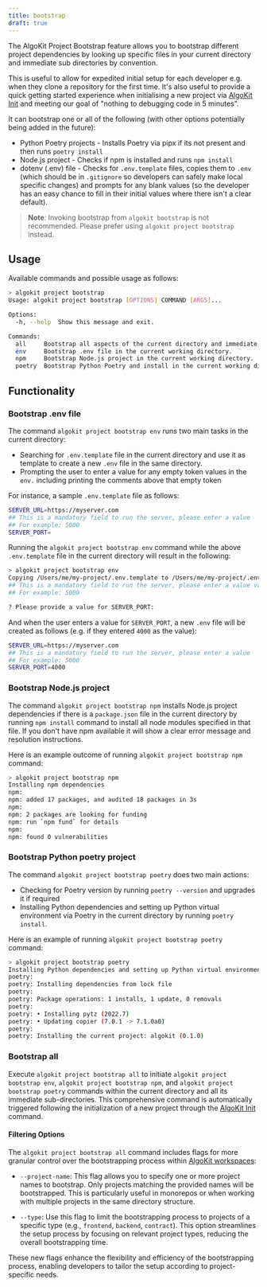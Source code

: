 ```yaml
---
title: bootstrap
draft: true
---
```


The AlgoKit Project Bootstrap feature allows you to bootstrap different project dependencies by looking up specific files in your current directory and immediate sub directories by convention.

This is useful to allow for expedited initial setup for each developer e.g. when they clone a repository for the first time. It's also useful to provide a quick getting started experience when initialising a new project via [AlgoKit Init](./init.mdx) and meeting our goal of "nothing to debugging code in 5 minutes".

It can bootstrap one or all of the following (with other options potentially being added in the future):

- Python Poetry projects - Installs Poetry via pipx if its not present and then runs `poetry install`
- Node.js project - Checks if npm is installed and runs `npm install`
- dotenv (.env) file - Checks for `.env.template` files, copies them to `.env` (which should be in `.gitignore` so developers can safely make local specific changes) and prompts for any blank values (so the developer has an easy chance to fill in their initial values where there isn't a clear default).

> **Note**: Invoking bootstrap from `algokit bootstrap` is not recommended. Please prefer using `algokit project bootstrap` instead.

## Usage

Available commands and possible usage as follows:

```sh
> algokit project bootstrap
Usage: algokit project bootstrap [OPTIONS] COMMAND [ARGS]...

Options:
  -h, --help  Show this message and exit.

Commands:
  all     Bootstrap all aspects of the current directory and immediate sub directories by convention.
  env     Bootstrap .env file in the current working directory.
  npm     Bootstrap Node.js project in the current working directory.
  poetry  Bootstrap Python Poetry and install in the current working directory.
```

## Functionality

### Bootstrap .env file

The command `algokit project bootstrap env` runs two main tasks in the current directory:

- Searching for `.env.template` file in the current directory and use it as template to create a new `.env` file in the same directory.
- Prompting the user to enter a value for any empty token values in the `env.` including printing the comments above that empty token

For instance, a sample `.env.template` file as follows:

```sh
SERVER_URL=https://myserver.com
## This is a mandatory field to run the server, please enter a value
## For example: 5000
SERVER_PORT=
```

Running the `algokit project bootstrap env` command while the above `.env.template` file in the current directory will result in the following:

```sh
> algokit project bootstrap env
Copying /Users/me/my-project/.env.template to /Users/me/my-project/.env and prompting for empty values
## This is a mandatory field to run the server, please enter a value value
## For example: 5000

? Please provide a value for SERVER_PORT:
```

And when the user enters a value for `SERVER_PORT`, a new `.env` file will be created as follows (e.g. if they entered `4000` as the value):

```sh
SERVER_URL=https://myserver.com
## This is a mandatory field to run the server, please enter a value
## For example: 5000
SERVER_PORT=4000
```

### Bootstrap Node.js project

The command `algokit project bootstrap npm` installs Node.js project dependencies if there is a `package.json` file in the current directory by running `npm install` command to install all node modules specified in that file. If you don't have npm available it will show a clear error message and resolution instructions.

Here is an example outcome of running `algokit project bootstrap npm` command:

```sh
> algokit project bootstrap npm
Installing npm dependencies
npm:
npm: added 17 packages, and audited 18 packages in 3s
npm:
npm: 2 packages are looking for funding
npm: run `npm fund` for details
npm:
npm: found 0 vulnerabilities
```

### Bootstrap Python poetry project

The command `algokit project bootstrap poetry` does two main actions:

- Checking for Poetry version by running `poetry --version` and upgrades it if required
- Installing Python dependencies and setting up Python virtual environment via Poetry in the current directory by running `poetry install`.

Here is an example of running `algokit project bootstrap poetry` command:

```sh
> algokit project bootstrap poetry
Installing Python dependencies and setting up Python virtual environment via Poetry
poetry:
poetry: Installing dependencies from lock file
poetry:
poetry: Package operations: 1 installs, 1 update, 0 removals
poetry:
poetry: • Installing pytz (2022.7)
poetry: • Updating copier (7.0.1 -> 7.1.0a0)
poetry:
poetry: Installing the current project: algokit (0.1.0)
```

### Bootstrap all

Execute `algokit project bootstrap all` to initiate `algokit project bootstrap env`, `algokit project bootstrap npm`, and `algokit project bootstrap poetry` commands within the current directory and all its immediate sub-directories. This comprehensive command is automatically triggered following the initialization of a new project through the [AlgoKit Init](./init.mdx) command.

#### Filtering Options

The `algokit project bootstrap all` command includes flags for more granular control over the bootstrapping process within [AlgoKit workspaces](../init.mdx#workspaces):

- `--project-name`: This flag allows you to specify one or more project names to bootstrap. Only projects matching the provided names will be bootstrapped. This is particularly useful in monorepos or when working with multiple projects in the same directory structure.

- `--type`: Use this flag to limit the bootstrapping process to projects of a specific type (e.g., `frontend`, `backend`, `contract`). This option streamlines the setup process by focusing on relevant project types, reducing the overall bootstrapping time.

These new flags enhance the flexibility and efficiency of the bootstrapping process, enabling developers to tailor the setup according to project-specific needs.
